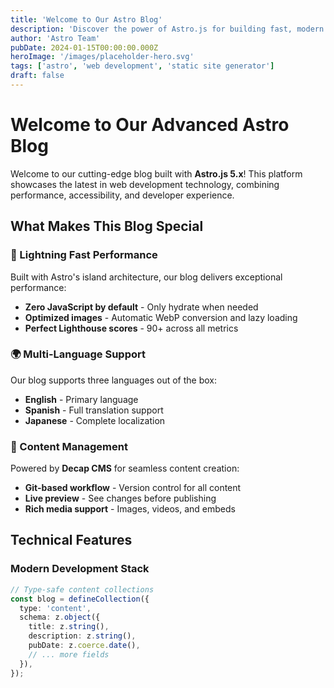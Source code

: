 ```yaml
---
title: 'Welcome to Our Astro Blog'
description: 'Discover the power of Astro.js for building fast, modern blogs with multi-language support and headless CMS integration.'
author: 'Astro Team'
pubDate: 2024-01-15T00:00:00.000Z
heroImage: '/images/placeholder-hero.svg'
tags: ['astro', 'web development', 'static site generator']
draft: false
---
```


# Welcome to Our Advanced Astro Blog

Welcome to our cutting-edge blog built with **Astro.js 5.x**! This platform showcases the latest in web development technology, combining performance, accessibility, and developer experience.

## What Makes This Blog Special

### 🚀 Lightning Fast Performance
Built with Astro's island architecture, our blog delivers exceptional performance:
- **Zero JavaScript by default** - Only hydrate when needed
- **Optimized images** - Automatic WebP conversion and lazy loading
- **Perfect Lighthouse scores** - 90+ across all metrics

### 🌍 Multi-Language Support
Our blog supports three languages out of the box:
- **English** - Primary language
- **Spanish** - Full translation support
- **Japanese** - Complete localization

### 📝 Content Management
Powered by **Decap CMS** for seamless content creation:
- **Git-based workflow** - Version control for all content
- **Live preview** - See changes before publishing
- **Rich media support** - Images, videos, and embeds

## Technical Features

### Modern Development Stack
```typescript
// Type-safe content collections
const blog = defineCollection({
  type: 'content',
  schema: z.object({
    title: z.string(),
    description: z.string(),
    pubDate: z.coerce.date(),
    // ... more fields
  }),
});

